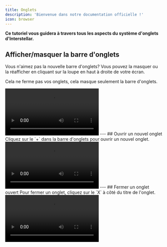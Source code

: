 ```yaml
---
title: Onglets
description: 'Bienvenue dans notre documentation officielle !'
icon: browser
---
```

**Ce tutoriel vous guidera à travers tous les aspects du système d'onglets d'Interstellar.**
## Afficher/masquer la barre d'onglets
Vous n'aimez pas la nouvelle barre d'onglets? Vous pouvez la masquer ou la réafficher en cliquant sur la loupe en haut à droite de votre écran.

Cela ne ferme pas vos onglets, cela masque seulement la barre d'onglets.
<Frame>
<video controls src="assets\video\hidetabbar.mp4"></video>
</Frame>
---
## Ouvrir un nouvel onglet
Cliquez sur le `+` dans la barre d'onglets pour ouvrir un nouvel onglet.
<Frame>
<video controls src="assets\video\open-tabs.mp4"></video>
</Frame>
---
## Fermer un onglet ouvert
Pour fermer un onglet, cliquez sur le `X` à côté du titre de l'onglet.
<Frame>
<video controls src="assets\video\close-tabs.mp4"></video>
</Frame>
